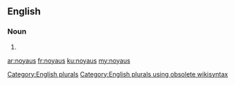 ==English==

===Noun===
{{head|en}}

# {{plural of|noyau}}

[[Category:English plurals]][[Category:English plurals using obsolete wikisyntax]]

[[ar:noyaus]]
[[fr:noyaus]]
[[ku:noyaus]]
[[my:noyaus]]